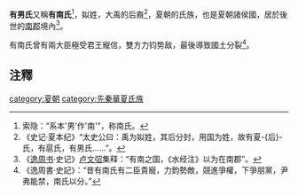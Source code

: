 '''有男氏'''又稱'''有南氏'''<ref>索隐：“系本'男'作'南'”，称南氏。</ref>，姒姓，大禹的后裔<ref>《史记·夏本纪》“太史公曰：禹为姒姓，其后分封，用国为姓，故有夏-{后}-氏，有扈氏，有男氏……”。</ref>，夏朝的氏族，也是夏朝諸侯國，居於後世的[[南郡|南郡]]境內<ref>《[[逸周书|逸周书]]·史记》[[卢文弨|卢文弨]]集释：“有南之国，《水经注》以为在南郡”。</ref>。

有南氏曾有兩大臣極受君王寵信，雙方力钧势敌，最後導致國土分裂<ref>《逸周書·史記》：“昔有南氏有二臣貴寵，力鈞勢敵，競進爭權，下爭朋黨，尹弗能禁，南氏以分。”</ref>。

== 注釋 ==
{{reflist}}
[[category:夏朝|category:夏朝]]
[[category:先秦華夏氏族|category:先秦華夏氏族]]